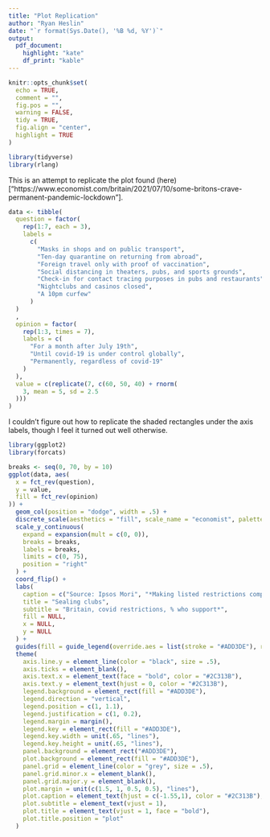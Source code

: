 ---
title: "Plot Replication"
author: "Ryan Heslin"
date: "`r format(Sys.Date(), '%B %d, %Y')`"
output: 
  pdf_document:
    highlight: "kate"
    df_print: "kable"
---

 <!-- Standard custom LaTeX commands -->
\newcommand{\abcd}{\begin{bmatrix}a&b\\
c&d\end{bmatrix}}
\newcommand{\m}[1]{\begin{bmatrix}#1\end{bmatrix}}

\newcommand{\vect}[1]{\begin{pmatrix}#1\end{pmatrix}}

\newcommand{\meq}[1]{\begin{split}#1\end{split}}

\newcommand{\bym}[1]{#1\times{m}}

\newcommand{\nby}[1]{n\times{#1}}

\newcommand{\subsp}[2]{\Bigg\{\begin{bmatrix}#1\end{bmatrix}:#2\Bigg\}}

\newcommand{\proj}[2]{\text{proj}_#1(#2)}

\newcommand{\refl}[2]{\text{refl}_#1(#2)}

\newcommand{\sumn}{\sum_{i=1}^n}

<!-- % 1: term 1 -->
<!-- % 2: subscript 1 -->
<!-- % 3: term 2 -->
<!-- % 4: subscript 2 -->
<!-- % 5. operation -->
\newcommand{\dotsn}[5]{#1_{1}#3_{1}#5{#1}_{2}#3_{2}{#5}\dots{#5}#1_{#2}#3_{#4}}

\newcommand{\rot}[1]{
\begin{bmatrix}
\cos{(#1)} & -\sin{(#1)}\\

\sin{(#1)} & \cos{(#1)}\\
\end{bmatrix}
}
```{r setup, include=FALSE}

knitr::opts_chunk$set(
  echo = TRUE,
  comment = "",
  fig.pos = "",
  warning = FALSE,
  tidy = TRUE,
  fig.align = "center",
  highlight = TRUE
)

library(tidyverse)
library(rlang)
```

This is an attempt to replicate the plot found (here)["https://www.economist.com/britain/2021/07/10/some-britons-crave-permanent-pandemic-lockdown"].
```{r}
data <- tibble(
  question = factor(
    rep(1:7, each = 3),
    labels =
      c(
        "Masks in shops and on public transport",
        "Ten-day quarantine on returning from abroad",
        "Foreign travel only with proof of vaccination",
        "Social distancing in theaters, pubs, and sports grounds",
        "Check-in for contact tracing purposes in pubs and restaurants",
        "Nightclubs and casinos closed",
        "A 10pm curfew"
      )
  )
  ,
  opinion = factor(
    rep(1:3, times = 7),
    labels = c(
      "For a month after July 19th",
      "Until covid-19 is under control globally",
      "Permanently, regardless of covid-19"
    )
  ),
  value = c(replicate(7, c(60, 50, 40) + rnorm(
    3, mean = 5, sd = 2.5
  )))
)

```


I couldn't figure out how to replicate the shaded rectangles under the axis labels, though I feel it turned out well otherwise.
```{r}
library(ggplot2)
library(forcats)

breaks <- seq(0, 70, by = 10)
ggplot(data, aes(
  x = fct_rev(question),
  y = value,
  fill = fct_rev(opinion)
)) +
  geom_col(position = "dodge", width = .5) +
  discrete_scale(aesthetics = "fill", scale_name = "economist", palette = function(x) rev(c("#8FC2D1", "#3DBFC4", "#045589")), expand = expansion(mult = c(0, 0))) +
  scale_y_continuous(
    expand = expansion(mult = c(0, 0)),
    breaks = breaks,
    labels = breaks,
    limits = c(0, 75),
    position = "right"
  ) +
  coord_flip() +
  labs(
    caption = c("Source: Ipsos Mori", "*Making listed restrictions compulsory"),
    title = "Sealing clubs",
    subtitle = "Britain, covid restrictions, % who support*",
    fill = NULL,
    x = NULL,
    y = NULL
  ) +
  guides(fill = guide_legend(override.aes = list(stroke = "#ADD3DE"), reverse = TRUE)) +
  theme(
    axis.line.y = element_line(color = "black", size = .5),
    axis.ticks = element_blank(),
    axis.text.x = element_text(face = "bold", color = "#2C313B"),
    axis.text.y = element_text(hjust = 0, color = "#2C313B"),
    legend.background = element_rect(fill = "#ADD3DE"),
    legend.direction = "vertical",
    legend.position = c(1, 1.1),
    legend.justification = c(1, 0.2),
    legend.margin = margin(),
    legend.key = element_rect(fill = "#ADD3DE"),
    legend.key.width = unit(.65, "lines"),
    legend.key.height = unit(.65, "lines"),
    panel.background = element_rect("#ADD3DE"),
    plot.background = element_rect(fill = "#ADD3DE"),
    panel.grid = element_line(color = "grey", size = .5),
    panel.grid.minor.x = element_blank(),
    panel.grid.major.y = element_blank(),
    plot.margin = unit(c(1.5, 1, 0.5, 0.5), "lines"),
    plot.caption = element_text(hjust = c(-1.55,1), color = "#2C313B"),
    plot.subtitle = element_text(vjust = 1),
    plot.title = element_text(vjust = 1, face = "bold"),
    plot.title.position = "plot"
  )
```



